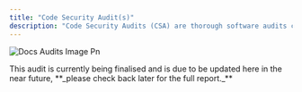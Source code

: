 ```yaml
---
title: "Code Security Audit(s)"
description: "Code Security Audits (CSA) are thorough software audits carried out by industry-leading third-party organisations for both on and offchain software."
---
```


![Docs Audits Image Pn](/images/docs-audits-image.png)

<Tabs>
  <Tab title="09/2025 - Offside Labs">
    This audit is currently being finalised and is due to be updated here in the near future, **_please check back later for the full report._**
  </Tab>
</Tabs>